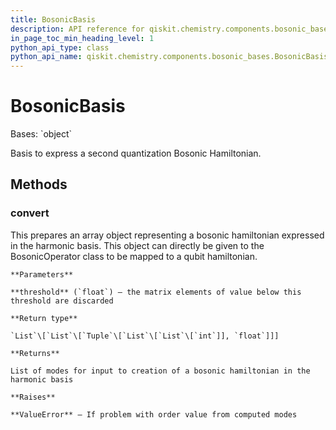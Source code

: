 ```yaml
---
title: BosonicBasis
description: API reference for qiskit.chemistry.components.bosonic_bases.BosonicBasis
in_page_toc_min_heading_level: 1
python_api_type: class
python_api_name: qiskit.chemistry.components.bosonic_bases.BosonicBasis
---
```


# BosonicBasis

<Class id="qiskit.chemistry.components.bosonic_bases.BosonicBasis" github="https://github.com/qiskit-community/qiskit-aqua/tree/stable/0.9/qiskit/chemistry/components/bosonic_bases/bosonic_basis.py" signature="BosonicBasis">
  Bases: `object`

  Basis to express a second quantization Bosonic Hamiltonian.

  ## Methods

  ### convert

  <Function id="qiskit.chemistry.components.bosonic_bases.BosonicBasis.convert" name="convert" signature="BosonicBasis.convert(threshold=1e-06)">
    This prepares an array object representing a bosonic hamiltonian expressed in the harmonic basis. This object can directly be given to the BosonicOperator class to be mapped to a qubit hamiltonian.

    **Parameters**

    **threshold** (`float`) – the matrix elements of value below this threshold are discarded

    **Return type**

    `List`\[`List`\[`Tuple`\[`List`\[`List`\[`int`]], `float`]]]

    **Returns**

    List of modes for input to creation of a bosonic hamiltonian in the harmonic basis

    **Raises**

    **ValueError** – If problem with order value from computed modes
  </Function>
</Class>

